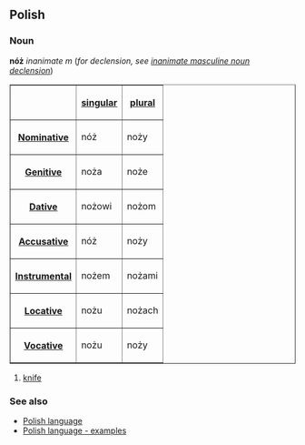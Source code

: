 ==Polish==
===Noun===
'''nóż''' ''inanimate m'' (''for declension, see [[Polish language - inanimate masculine noun declension|inanimate masculine noun declension]]'')

<table border=1>
<tr><th><th>[[Polish language - singular number|singular]]<th>[[Polish language - plural number|plural]]</tr>
<tr><th>[[Polish language - nominative|Nominative]]<td>nóż<td>noży</tr>
<tr><th>[[Polish language - genitive|Genitive]]<td>noża<td>noże</tr>
<tr><th>[[Polish language - dative|Dative]]<td>nożowi<td>nożom</tr>
<tr><th>[[Polish language - accusative|Accusative]]<td>nóż<td>noży</tr>
<tr><th>[[Polish language - instrumental|Instrumental]]<td>nożem<td>nożami</tr>
<tr><th>[[Polish language - locative|Locative]]<td>nożu<td>nożach</tr>
<tr><th>[[Polish language - vocative|Vocative]]<td>nożu<td>noży</tr>
</table>

#[[knife]]

===See also===
*[[Polish language]]
*[[Polish language - examples]]
